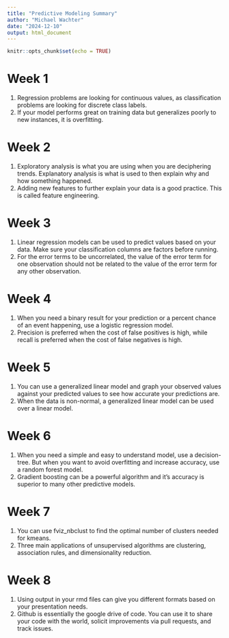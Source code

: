---
title: "Predictive Modeling Summary"
author: "Michael Wachter"
date: "2024-12-10"
output: html_document
---

```{r setup, include=FALSE}
knitr::opts_chunk$set(echo = TRUE)
```

# Week 1
1) Regression problems are looking for continuous values, as classification problems are looking for discrete class labels.
2) If your model performs great on training data but generalizes poorly to new instances, it is overfitting.

# Week 2
1) Exploratory analysis is what you are using when you are deciphering trends. Explanatory analysis is what is used to then explain why and how something happened. 
2) Adding new features to further explain your data is a good practice. This is called feature engineering.

# Week 3
1) Linear regression models can be used to predict values based on your data. Make sure your classification columns are factors before running.
2) For the error terms to be uncorrelated, the value of the error term for one observation should not be related to the value of the error term for any other observation. 

# Week 4
1) When you need a binary result for your prediction or a percent chance of an event happening, use a logistic regression model.
2) Precision is preferred when the cost of false positives is high, while recall is preferred when the cost of false negatives is high.

# Week 5
1) You can use a generalized linear model and graph your observed values against your predicted values to see how accurate your predictions are.
2) When the data is non-normal, a generalized linear model can be used over a linear model.

# Week 6
1) When you need a simple and easy to understand model, use a decision-tree. But when you want to avoid overfitting and increase accuracy, use a random forest model.
2) Gradient boosting can be a powerful algorithm and it's accuracy is superior to many other predictive models.

# Week 7
1) You can use fviz_nbclust to find the optimal number of clusters needed for kmeans.
2) Three main applications of unsupervised algorithms are clustering, association rules, and dimensionality reduction.

# Week 8
1) Using output in your rmd files can give you different formats based on your presentation needs.
2) Github is essentially the google drive of code. You can use it to share your code with the world, solicit improvements via pull requests, and track issues.



